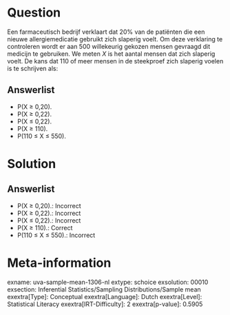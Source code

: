 Question
========

Een farmaceutisch bedrijf verklaart dat 20% van de patiënten die een
nieuwe allergiemedicatie gebruikt zich slaperig voelt. Om deze
verklaring te controleren wordt er aan 500 willekeurig gekozen mensen
gevraagd dit medicijn te gebruiken. We meten *X* is het aantal mensen
dat zich slaperig voelt. De kans dat 110 of meer mensen in de steekproef
zich slaperig voelen is te schrijven als:

Answerlist
----------

* P(X ≥ 0,20).
* P(X ≥ 0,22).
* P(X ≤ 0,22).
* P(X ≥ 110).
* P(110 ≤ X ≤ 550).

Solution
========

Answerlist
----------

* P(X ≥ 0,20).: Incorrect
* P(X ≥ 0,22).: Incorrect
* P(X ≤ 0,22).: Incorrect
* P(X ≥ 110).: Correct
* P(110 ≤ X ≤ 550).: Incorrect

Meta-information
================
exname: uva-sample-mean-1306-nl
extype: schoice
exsolution: 00010
exsection: Inferential Statistics/Sampling Distributions/Sample mean
exextra[Type]: Conceptual
exextra[Language]: Dutch
exextra[Level]: Statistical Literacy
exextra[IRT-Difficulty]: 2
exextra[p-value]: 0.5905
